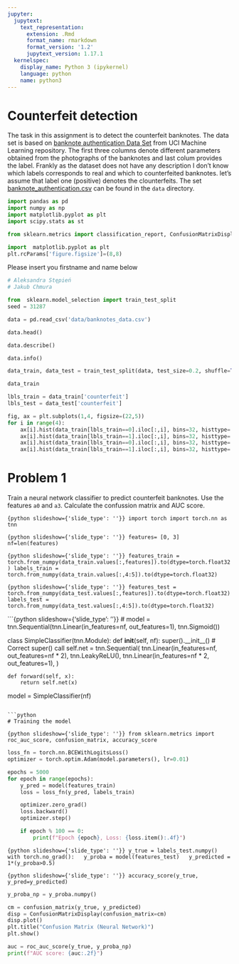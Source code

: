 ```yaml
---
jupyter:
  jupytext:
    text_representation:
      extension: .Rmd
      format_name: rmarkdown
      format_version: '1.2'
      jupytext_version: 1.17.1
  kernelspec:
    display_name: Python 3 (ipykernel)
    language: python
    name: python3
---
```


<!-- #region slideshow={"slide_type": ""} -->
# Counterfeit detection
<!-- #endregion -->

The task in this assignment is to detect the  counterfeit banknotes. The data set is based on [banknote authentication Data Set ](https://archive.ics.uci.edu/ml/datasets/banknote+authentication#) from UCI Machine Learning repository. The first three columns denote different parameters obtained from the photographs of the banknotes and last colum provides the label. Frankly as the dataset does not have any description I don't know  which labels corresponds to real and which to counterfeited banknotes. let's assume that label one (positive) denotes the clounterfeits. The set  [banknote_authentication.csv](./data/banknote_authentication.csv) can be found in the `data`  directory.

```python
import pandas as pd
import numpy as np
import matplotlib.pyplot as plt
import scipy.stats as st
```

```python
from sklearn.metrics import classification_report, ConfusionMatrixDisplay
```

```python
import  matplotlib.pyplot as plt
plt.rcParams['figure.figsize']=(8,8)
```

Please insert you  firstname  and name below

```python
# Aleksandra Stępień
# Jakub Chmura
```

```python
from  sklearn.model_selection import train_test_split
seed = 31287
```

```python
data = pd.read_csv('data/banknotes_data.csv')
```

```python
data.head()
```

```python
data.describe()
```

```python
data.info()
```

```python
data_train, data_test = train_test_split(data, test_size=0.2, shuffle=True, stratify=data.loc[:,'counterfeit'], random_state=seed)
```

```python
data_train
```

```python
lbls_train = data_train['counterfeit']
lbls_test = data_test['counterfeit']
```

```python
fig, ax = plt.subplots(1,4, figsize=(22,5))
for i in range(4):
    ax[i].hist(data_train[lbls_train==0].iloc[:,i], bins=32, histtype='step', color='blue')
    ax[i].hist(data_train[lbls_train==1].iloc[:,i], bins=32, histtype='step', color='red')
    ax[i].hist(data_train[lbls_train==0].iloc[:,i], bins=32, histtype='bar', color='lightblue', alpha=0.25)
    ax[i].hist(data_train[lbls_train==1].iloc[:,i], bins=32, histtype='bar', color='orange', alpha =0.25)
```

<!-- #region slideshow={"slide_type": ""} -->
# Problem 1
<!-- #endregion -->

<!-- #region slideshow={"slide_type": ""} -->
Train a neural network classifier to predict counterfeit banknotes. Use the features `a0` and `a3`. Calculate the confussion matrix  and AUC score. 
<!-- #endregion -->

```{python slideshow={'slide_type': ''}}
import torch
import torch.nn as tnn
```

```{python slideshow={'slide_type': ''}}
features= [0, 3]
nf=len(features)
```

```{python slideshow={'slide_type': ''}}
features_train = torch.from_numpy(data_train.values[:,features]).to(dtype=torch.float32)
labels_train = torch.from_numpy(data_train.values[:,4:5]).to(dtype=torch.float32)
```

```{python slideshow={'slide_type': ''}}
features_test = torch.from_numpy(data_test.values[:,features]).to(dtype=torch.float32)
labels_test = torch.from_numpy(data_test.values[:,4:5]).to(dtype=torch.float32)
```

```{python slideshow={'slide_type': ''}}
# model = tnn.Sequential(tnn.Linear(in_features=nf, out_features=1), tnn.Sigmoid())

class SimpleClassifier(tnn.Module):
    def __init__(self, nf):
        super().__init__()  # Correct super() call
        self.net = tnn.Sequential(
            tnn.Linear(in_features=nf, out_features=nf * 2),
            tnn.LeakyReLU(),
            tnn.Linear(in_features=nf * 2, out_features=1),
        )
    
    def forward(self, x):
        return self.net(x)

model = SimpleClassifier(nf)
```

```python
# Training the model
```

```{python slideshow={'slide_type': ''}}
from sklearn.metrics import roc_auc_score, confusion_matrix, accuracy_score
```

```python
loss_fn = torch.nn.BCEWithLogitsLoss()
optimizer = torch.optim.Adam(model.parameters(), lr=0.01)

epochs = 5000
for epoch in range(epochs):
    y_pred = model(features_train)
    loss = loss_fn(y_pred, labels_train)

    optimizer.zero_grad()
    loss.backward()
    optimizer.step()

    if epoch % 100 == 0:
        print(f"Epoch {epoch}, Loss: {loss.item():.4f}")
```

```{python slideshow={'slide_type': ''}}
y_true = labels_test.numpy()
with torch.no_grad():
  y_proba = model(features_test)
  y_predicted = 1*(y_proba>0.5)
```

```{python slideshow={'slide_type': ''}}
accuracy_score(y_true, y_pred=y_predicted)
```

```python
y_proba_np = y_proba.numpy()

cm = confusion_matrix(y_true, y_predicted)
disp = ConfusionMatrixDisplay(confusion_matrix=cm)
disp.plot()
plt.title("Confusion Matrix (Neural Network)")
plt.show()
```

```python
auc = roc_auc_score(y_true, y_proba_np)
print(f"AUC score: {auc:.2f}")
```
